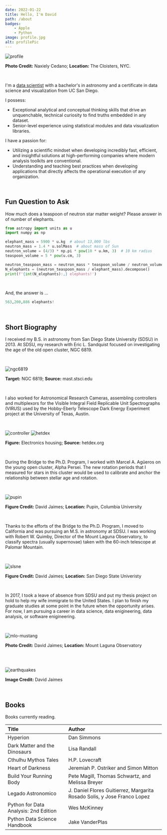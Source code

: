 ```yaml
---
date: 2022-01-22
title: Hello, I'm David
path: /about
badges:
    - Apple
    - Python
image: profile.jpg
alt: profilePic
---
```


![profile](../../images/profile.jpg)
<p style={{fontSize: '11px', textAlign: 'right'}}><b>Photo Credit:</b> Naxiely Cedano; <b>Location:</b> The Cloisters, NYC.</p>

<br/>

I'm a [data scientist](https://en.wikipedia.org/wiki/Data_science) with a bachelor's in astronomy and a certificate in data science and visualization from UC San Diego.

I possess: 

- Exceptional analytical and conceptual thinking skills that drive an unquenchable, technical curiosity to find truths embedded in any dataset.
- Senior-level experience using statistical modules and data visualization libraries.

I have a passion for:

- Utilizing a scientific mindset when developing incredibly fast, efficient, and insightful solutions at high-performing companies where modern analysis toolkits are conventional.
- Understanding and teaching best practices when developing applications that directly affects the operational execution of any organization.

<br/>

## Fun Question to Ask
How much does a teaspoon of neutron star matter weight? Please answer in of number of elephants.

```python
from astropy import units as u
import numpy as np

elephant_mass = 5900 * u.kg  # about 13,000 lbs
neutron_mass = 1.4 * u.solMass  # about mass of Sun
neutron_volume = (4/3) * np.pi * pow(10 * u.km, 3)  # 10 km radius
teaspoon_volume = 5 * pow(u.cm, 3)

neutron_teaspoon_mass = neutron_mass * teaspoon_volume / neutron_volume
N_elephants = (neutron_teaspoon_mass / elephant_mass).decompose()
print(f'{int(N_elephants):,} elephants!')
```

<br/>

And, the answer is ...

```python
563,200,886 elephants!
```

<br/>

## Short Biography

I received my B.S. in astronomy from San Diego State University (SDSU) in 2013. At SDSU, my research with Eric L. Sandquist focused on investigating the age of the old open cluster, NGC 6819.

<br/>

![ngc6819](../../images/NGC6819.png)
<p style={{fontSize: '12px'}}><b>Target:</b> NGC 6819; <b>Source:</b> mast.stsci.edu</p>

<br/>

I also worked for Astronomical Research Cameras, assembling controllers and multiplexors for the Visible Integral Field Replicable Unit Spectrographs (VIRUS) used by the Hobby-Eberly Telescope Dark Energy Experiment project at the University of Texas, Austin.

<br/>

![controller](../../images/virus-controller.jpg)
![hetdex](../../images/hetdex-virus.png)
<p style={{fontSize: '12px'}}><b>Figure:</b> Electronics housing; <b>Source:</b> hetdex.org</p>

<br/>

During the Bridge to the Ph.D. Program, I worked with Marcel A. Agüeros on the young open cluster, Alpha Persei. The new rotation periods that I measured for stars in this cluster would be used to calibrate and anchor the relationship between stellar age and rotation.

<br/>

![pupin](../../images/alpha-per.png)
<p style={{fontSize: '12px'}}><b>Figure Credit:</b> David Jaimes; <b>Location:</b> Pupin, Columbia University</p>

<br/>

Thanks to the efforts of the Bridge to the Ph.D. Program, I moved to California and was pursuing an M.S. in astronomy at SDSU. I was working with Robert W. Quimby, Director of the Mount Laguna Observatory, to classify spectra (usually supernovae) taken with the 60-inch telescope at Palomar Mountain.

<br/>

![slsne](../../images/SLSNEv2.png)
<p style={{fontSize: '12px'}}><b>Figure Credit:</b> David Jaimes; <b>Location:</b> San Diego State Univeristy</p>

<br/>

In 2017, I took a leave of absence from SDSU and put my thesis project on hold to help my wife immigrate to the United States. I plan to finish my graduate studies at some point in the future when the opportunity arises. For now, I am pursuing a career in data science, data enigineering, data analysis, or software enigineering.

<br/>

![mlo-mustang](../../images/mlo-mustang.jpg)
<p style={{fontSize: '12px'}}><b>Photo Credit:</b> David Jaimes; <b>Location:</b> Mount Laguna Observatory</p>

<br/>

<br/>

![earthquakes](../../images/earthquakes.png)
<p style={{fontSize: '12px'}}><b>Image Credit:</b> David Jaimes</p>

<br/>

## Books

Books currently reading.

Title | Author
:--- | :----
Hyperion | Dan Simmons
Dark Matter and the Dinosaurs | Lisa Randall
Cthulhu Mythos Tales | H.P. Lovecraft
Heart of Darkness | Jeremiah P. Ostriker and Simon Mitton
Build Your Running Body | Pete Magill, Thomas Schwartz, and Melissa Breyer
Legado Astronomico | J. Daniel Flores Guitierrez, Margarita Rosado Solis, y Jose Franco Lopez
Python for Data Analysis: 2nd Edition | Wes McKinney
Python Data Science Handbook | Jake VanderPlas
